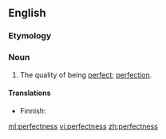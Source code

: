 ==English==

===Etymology===
{{suffix|perfect|ness|lang=en}}

===Noun===
{{en-noun|-|es}}

# The quality of being [[perfect]]; [[perfection]].

====Translations====
{{trans-top|quality of being perfect}}
* Finnish: {{t+|fi|täydellisyys}}
{{trans-mid}}
{{trans-bottom}}

[[ml:perfectness]]
[[vi:perfectness]]
[[zh:perfectness]]